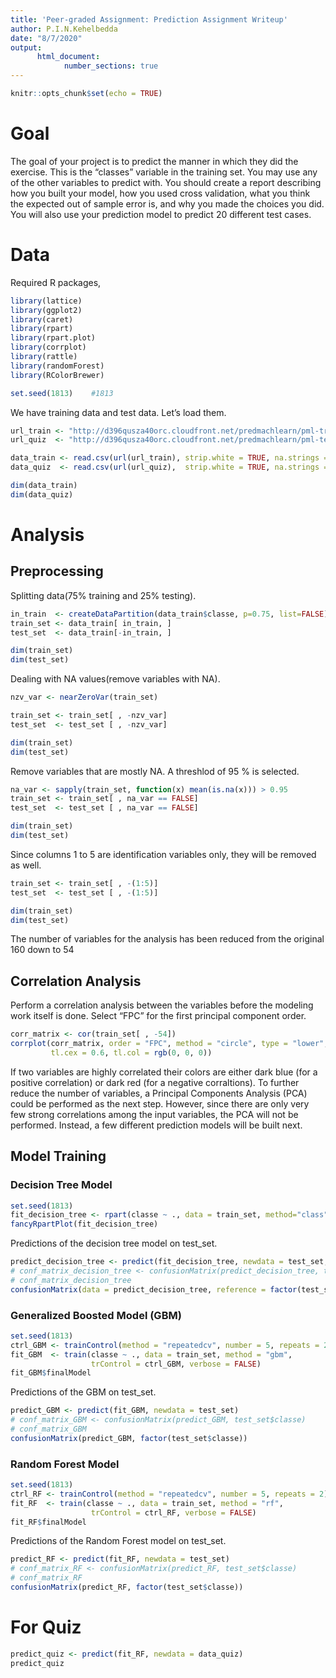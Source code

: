 ```yaml
---
title: 'Peer-graded Assignment: Prediction Assignment Writeup'
author: P.I.N.Kehelbedda
date: "8/7/2020"
output: 
      html_document:
            number_sections: true
---
```


```r
knitr::opts_chunk$set(echo = TRUE)
```

# Goal

The goal of your project is to predict the manner in which they did the exercise. This is the "classes" variable in the training set. You may use any of the other variables to predict with. You should create a report describing how you built your model, how you used cross validation, what you think the expected out of sample error is, and why you made the choices you did. You will also use your prediction model to predict 20 different test cases.
  
  
# Data

Required R packages, 
```r
library(lattice)
library(ggplot2)
library(caret)
library(rpart)
library(rpart.plot)
library(corrplot)
library(rattle)
library(randomForest)
library(RColorBrewer)

set.seed(1813)    #1813
```


We have training data and test data. Let's load them.
```r
url_train <- "http://d396qusza40orc.cloudfront.net/predmachlearn/pml-training.csv"
url_quiz  <- "http://d396qusza40orc.cloudfront.net/predmachlearn/pml-testing.csv"

data_train <- read.csv(url(url_train), strip.white = TRUE, na.strings = c("NA",""))
data_quiz  <- read.csv(url(url_quiz),  strip.white = TRUE, na.strings = c("NA",""))

dim(data_train)
dim(data_quiz)
```


# Analysis

## Preprocessing

Splitting data(75% training and 25% testing).
```r
in_train  <- createDataPartition(data_train$classe, p=0.75, list=FALSE)
train_set <- data_train[ in_train, ]
test_set  <- data_train[-in_train, ]

dim(train_set)
dim(test_set)
```

Dealing with NA values(remove variables with NA).
```r
nzv_var <- nearZeroVar(train_set)

train_set <- train_set[ , -nzv_var]
test_set  <- test_set [ , -nzv_var]

dim(train_set)
dim(test_set)
```

Remove variables that are mostly NA. A threshlod of 95 % is selected.
```r
na_var <- sapply(train_set, function(x) mean(is.na(x))) > 0.95
train_set <- train_set[ , na_var == FALSE]
test_set  <- test_set [ , na_var == FALSE]

dim(train_set)
dim(test_set)
```

Since columns 1 to 5 are identification variables only, they will be removed as well.
```r
train_set <- train_set[ , -(1:5)]
test_set  <- test_set [ , -(1:5)]

dim(train_set)
dim(test_set)
```

The number of variables for the analysis has been reduced from the original 160 down to 54

## Correlation Analysis

Perform a correlation analysis between the variables before the modeling work itself is done. Select “FPC” for the first principal component order.

```r
corr_matrix <- cor(train_set[ , -54])
corrplot(corr_matrix, order = "FPC", method = "circle", type = "lower",
         tl.cex = 0.6, tl.col = rgb(0, 0, 0))
```

If two variables are highly correlated their colors are either dark blue (for a positive correlation) or dark red (for a negative corraltions). To further reduce the number of variables, a Principal Components Analysis (PCA) could be performed as the next step. However, since there are only very few strong correlations among the input variables, the PCA will not be performed. Instead, a few different prediction models will be built next.


## Model Training

### Decision Tree Model

```r
set.seed(1813)
fit_decision_tree <- rpart(classe ~ ., data = train_set, method="class")
fancyRpartPlot(fit_decision_tree)
```

Predictions of the decision tree model on test_set.

```r
predict_decision_tree <- predict(fit_decision_tree, newdata = test_set, type="class")
# conf_matrix_decision_tree <- confusionMatrix(predict_decision_tree, test_set$classe)
# conf_matrix_decision_tree
confusionMatrix(data = predict_decision_tree, reference = factor(test_set$classe))
```


### Generalized Boosted Model (GBM)

```r
set.seed(1813)
ctrl_GBM <- trainControl(method = "repeatedcv", number = 5, repeats = 2)
fit_GBM  <- train(classe ~ ., data = train_set, method = "gbm",
                  trControl = ctrl_GBM, verbose = FALSE)
fit_GBM$finalModel
```

Predictions of the GBM on test_set.
```r
predict_GBM <- predict(fit_GBM, newdata = test_set)
# conf_matrix_GBM <- confusionMatrix(predict_GBM, test_set$classe)
# conf_matrix_GBM
confusionMatrix(predict_GBM, factor(test_set$classe))
```



### Random Forest Model

```r
set.seed(1813)
ctrl_RF <- trainControl(method = "repeatedcv", number = 5, repeats = 2)
fit_RF  <- train(classe ~ ., data = train_set, method = "rf",
                  trControl = ctrl_RF, verbose = FALSE)
fit_RF$finalModel
```

Predictions of the Random Forest model on test_set.
```r
predict_RF <- predict(fit_RF, newdata = test_set)
# conf_matrix_RF <- confusionMatrix(predict_RF, test_set$classe)
# conf_matrix_RF
confusionMatrix(predict_RF, factor(test_set$classe))
```


# For Quiz

```r
predict_quiz <- predict(fit_RF, newdata = data_quiz)
predict_quiz
```

